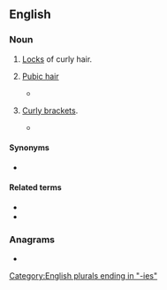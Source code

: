 ==English==

===Noun===
{{en-plural noun}}

# [[lock|Locks]] of curly hair.
# {{lb|en|specifically|slang}} [[pubic hair|Pubic hair]]
#* {{quote-newsgroup|1=en|date=1 December 2001|author=Demetrios Hung, APA|title=First helmet laws, now this...|newsgroup=rec.motorcycles|url=https://groups.google.com/g/rec.motorcycles/c/y5LqW7FIkJA/m/nEdUEO3M4PAJ|text=When the condom gets caught on your curlies while you're trying to roll it off.}}
# {{lb|en|computing|informal}} [[curly bracket|Curly brackets]].
#* {{quote-book|en|year=2004|author=Martin Fowler|title=UML Distilled: A Brief Guide to the Standard Object Modeling Language|passage=Some keywords, such as {abstract}, show up in curly brackets. It's never really clear what should technically be in guillemets and what should be in '''curlies'''.}}

====Synonyms====
* {{sense|locks of hair}} {{l|en|curls}}

====Related terms====
* {{l|en|curl}}
* {{l|en|short and curlies}}

===Anagrams===
* {{anagrams|en|a=ceilrsu|Luciers}}

[[Category:English plurals ending in "-ies"]]
